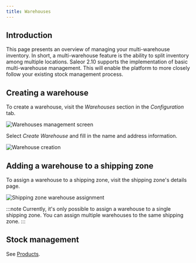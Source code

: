 ```yaml
---
title: Warehouses
---
```


## Introduction

This page presents an overview of managing your multi-warehouse inventory. In short, a multi-warehouse feature is the ability to split inventory among multiple locations. Saleor 2.10 supports the implementation of basic multi-warehouse management. This will enable the platform to more closely follow your existing stock management process.

## Creating a warehouse

To create a warehouse, visit the _Warehouses_ section in the _Configuration_ tab.

![Warehouses management screen](../screenshots/config-warehouse-list.jpg)

Select _Create&nbsp;Warehouse_ and fill in the name and address information.

![Warehouse creation](../screenshots/config-warehouse-new.jpg)

## Adding a warehouse to a shipping zone

To assign a warehouse to a shipping zone, visit the shipping zone's details page.

![Shipping zone warehouse assignment](../screenshots/config-warehouse-assign.png)

:::note
Currently, it's only possible to assign a warehouse to a single shipping zone. You can assign multiple warehouses to the same shipping zone.
:::

## Stock management

See [Products](dashboard/catalog/products.md#stock-management).
